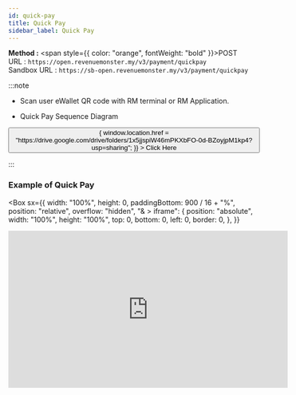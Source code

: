 ```yaml
---
id: quick-pay
title: Quick Pay
sidebar_label: Quick Pay
---
```



**Method :** <span style={{ color: "orange", fontWeight: "bold" }}>POST</span><br/>
URL : `https://open.revenuemonster.my/v3/payment/quickpay`<br/>
Sandbox URL : `https://sb-open.revenuemonster.my/v3/payment/quickpay`

:::note

- Scan user eWallet QR code with RM terminal or RM Application.

- Quick Pay Sequence Diagram

<Flex justifyContent="center">
  <Button
    width="100%"
    sx={{
      ":hover": {
        backgroundColor: "blue",
      },
      backgroundColor: "#528ef7",
      borderRadius: 15,
    }}
    onClick={() => {
      window.location.href =
        "https://drive.google.com/drive/folders/1x5jjspiW46mPKXbFO-0d-BZoyjpM1kp4?usp=sharing";
    }}
  >
    Click Here
  </Button>
</Flex>

:::

### Example of Quick Pay

<Box
  sx={{
    width: "100%",
    height: 0,
    paddingBottom: 900 / 16 + "%",
    position: "relative",
    overflow: "hidden",
    "& > iframe": {
      position: "absolute",
      width: "100%",
      height: "100%",
      top: 0,
      bottom: 0,
      left: 0,
      border: 0,
    },
  }}
>
  <iframe
    width="560"
    height="315"
    src="https://www.youtube.com/embed/sGmQCTvXORQ"
    frameBorder="0"
    allowFullScreen
  />
</Box>

### Request Parameters

| Parameter    | Type   | Required | Description                                            | Example                      |
| ------------ | ------ | -------- | ------------------------------------------------------ | ---------------------------- |
| `authCode`   | String | Yes      | Auth code of QR code/barcode being scanned. Length: 18 | "134850717797247290"         |
| `order`      | Object | Yes      | Object of order                                        | (Refer to explanation below) |
| `extraInfo`  | Object | No       | Object of extra Info                                   | (Refer to explanation below) |
| `ipAddress`  | String | Yes      | IP address of terminal/application for payment         | "8.8.8.8"                    |
| `terminalId` | String | No       | ID of terminal for payment                             | "19382734937293"             |
| `storeId`    | String | Yes      | ID of the store                                        | "6170506694335521334"        |

<br />

<strong>Order object (order):</strong>

| Parameter        | Type   | Required | Description                                         | Example                        |
| ---------------- | ------ | -------- | --------------------------------------------------- | ------------------------------ |
| `id`             | String | Yes      | Order ID (from Merchant), max: 24                   | "134850717797247290"           |
| `title`          | String | Yes      | Order title, max: 32                                | "Sales"                        |
| `details`        | String | Yes      | Order details, max: 600                             | "1 x iPhone X; 2 x SAMSUNG S8" |
| `additionalData` | String | Yes      | For merchant's remark, max 128                      | ""                             |
| `currencyType`   | String | Yes      | Currency notation (currently only support MYR)      | "MYR"                          |
| `amount`         | Uint   | Yes      | Amount of order in cent (min RM 0.10 or amount: 10) | 100                            |

<br />
<strong>ExtraInfo object (extraInfo)</strong>
<br />
<br />

<p>Only for Gourmet Card Merchant</p>

| Parameter   | Type   | Required | Description    | Example                |
| ----------- | ------ | -------- | -------------- | ---------------------- |
| `type`      | String | Yes      | Membership     | "MEMBERSHIP"           |
| `reference` | String | Yes      | Member Card ID | "28158443195878043074" |

> Example Request

```json

curl --location --request POST "https://sb-open.revenuemonster.my/v3/payment/quickpay" \
  --header "Content-Type: application/json" \
  --header "Authorization: Bearer eyJhbGciOiJSUzI1NiIsImtpZCI6IjIwMTgtMDMtMTMiLCJ0eXAiOiJKV1QifQ.eyJhdWQiOlsiKiJdLCJleHAiOjE1MjE2MjkyNTYsImlhdCI6MTUyMTYyMjA1NywiaXNzIjoiaHR0cHM6Ly9zYi1vYXV0aC5yZXZlbnVlbW9uc3Rlci5teSIsImp0aSI6IkVod0tFRTlCZFhSb1FXTmpaWE56Vkc5clpXNFF5cmYza3EzTDY4QnoiLCJuYmYiOjE1MjE2MjIwNTcsInN1YiI6IkVoUUtDRTFsY21Ob1lXNTBFSlhWemQzd3JhcVRPUklRQ2dSVmMyVnlFSXlKcUl6dnlNUFZjUSJ9.dJknY9MZHLNrKx1p7gZxS0_oA3uXLWplDU1r1dpwxIbmdB6yw4tQBTXKlWArDfKLlBDn6v22_gT5Px7sdCMj7e5M9eRoJoMnoPnslgYpmJJ5kjqAbKU7dUxKb1OzFLrvmtSK9r-FRLVtMFHioWYpwgSvSPBgZ6lAYkUyDzH7aKadFYtQcBuJR0hlq2CXtP0mzbHOeu2q6giONf3E5-XqS8lLRtuHPAbJ7_YFwo0Oe2zc6h05IOocmx_NvBVPfDBnuygTU063h70Q987MYeGDV_Os4N6N_I4b-GoHprEPtmntB1RJPrFrY28hvvoUfDHXHZVXT1GlrsozrkWV4EjbTw" \
  --header "X-Signature: sha256 Sty3LNcKA8+WlMHtAgIY+y1xbwnzKsN0UdyKaW+yYIgcTkBAtF7G5Lx251qQITURJ4wiXPDODxhs1nFVmBBing==" \
  --header "X-Nonce-Str: VYNknZohxwicZMaWbNdBKUrnrxDtaRhN" \
  --header "X-Timestamp: 1528450585" \
  --data "{
   \"authCode\":\"151261311797136005\",
   \"order\":{
      \"amount\":100,
      \"currencyType\":\"MYR\",
      \"id\":\"12344333233404\",
      \"title\":\"title\",
      \"detail\":\"desc\",
      \"additonalData\":\"API Test\"
   },
  \"extraInfo\": {
    \"type\": \"MEMBERSHIP\",
    \"reference\": \"28158443195878043074\"
      },
   \"ipAddress\":\"175.143.101.229\",
   \"storeId\":\"10946114768247530\"
}"
```

### Response Parameters

| Parameter | Type   | Description                                                                                               | Example                      |
| --------- | ------ | --------------------------------------------------------------------------------------------------------- | ---------------------------- |
| `item`    | Object | Transaction object                                                                                        | (Refer to explanation below) |
| `code`    | String | Successfully call this endpoint. If fail, will return error code object (Refer `Appendix 1: Error Codes`) | "SUCCESS"                    |

<br />

<strong>Transaction object (item):</strong>

| Parameter       | Type     | Description                                          | Example                                    |
| --------------- | -------- | ---------------------------------------------------- | ------------------------------------------ |
| `store`         | Object   | Store object                                         | (Refer to explanation below)               |
| `referenceId`   | String   | Reference ID (from WeChat server)                    | ""                                         |
| `transactionId` | String   | Transaction ID (from RM server)                      | "152161448229438994"                       |
| `order`         | Object   | Order object                                         | (Refer to explanation below)               |
| `payee`         | Object   | Object of userID made payment (payment sender)       | {"userId": "o74f0wjjzv9eKRu1fccrZswVFnOQ"} |
| `currencyType`  | String   | Currency notation (currently only support `MYR`)     | "MYR"                                      |
| `balanceAmount` | Uint     | Amount of order                                      | 100                                        |
| `platform`      | String   | Currently only support "OPEN_API"                    | "OPEN_API"                                 |
| `method`        | String   | [RM currently supported method](../method/quick-pay) | ALL                                        |
| `type`          | String   | Currently only support "QUICKPAY"                    | "QUICKPAY"                                 |
| `status`        | String   | Status returned from WeChat server                   | "SUCCESS"                                  |
| `region`        | String   | Region of wallet, "MALAYSIA" or "CHINA"              | "MALAYSIA"                                 |
| `error`         | String   | (Refer `Appendix: Error Codes`)                      | {}                                         |
| `transactionAt` | DateTime | Payment date time                                    | "2018-03-21T06:41:22Z"                     |
| `createdAt`     | DateTime | Creation date time of transaction                    | "2018-03-21T06:41:22Z"                     |
| `updatedAt`     | DateTime | Last update date time of transaction                 | "2018-03-21T06:41:22Z"                     |

<br />
<strong>Store object (store):</strong>

| Parameter      | Type              | Description                                     | Example                                             |
| -------------- | ----------------- | ----------------------------------------------- | --------------------------------------------------- |
| `id`           | String            | Store ID                                        | "6170506694335521334"                               |
| `name`         | String            | Store Name                                      | "REVENUE MONSTER"                                   |
| `addressLine1` | String            | Store Address 1                                 | "B-5-30, 5th Floor, Block Bougainvillea,"           |
| `addressLine2` | String            | Store Address 2                                 | "PJU 6A, Lebuhraya SPRINT, 10 Boulevard,"           |
| `postCode`     | String            | Postcode of store                               | "47400"                                             |
| `city`         | String            | City of store                                   | "Petaling Jaya"                                     |
| `state`        | String            | State of store                                  | "Selangor"                                          |
| `country`      | String            | Country of store                                | "Malaysia"                                          |
| `countryCode`  | String            | Country code of store contact number            | "60"                                                |
| `phoneNumber`  | String            | Phone number of store                           | "377334080"                                         |
| `geoLocation`  | Object of [Float] | Geo Location (latitude and longtitude) of store | {"latitude": 3.1349857, "longitude": 101.6136659 }  |
| `status`       | String            | Current status of store                         | "ACTIVE"                                           |
| `createdAt`    | DateTime          | Creation date time of store                     | "2018-02-12T08:53:13Z"                              |
| `updatedAt`    | DateTime          | Last update date time of store                  | "2018-02-12T08:53:13Z"                              |

<br />
<strong>Order object (order):</strong>

| Parameter | Type   | Description                                         | Example                        |
| --------- | ------ | --------------------------------------------------- | ------------------------------ |
| `id`      | String | Order ID (from Merchant), max: 24                   | "134850717797247290"           |
| `title`   | String | Order title, max: 32                                | "Sales"                        |
| `detail`  | String | Order details, max: 600                             | "1 x iPhone X; 2 x SAMSUNG S8" |
| `amount`  | Uint   | Amount of order in cent (min RM 0.10 or amount: 10) | 100                            |

> Example Response

```json
{
  "item": {
    "store": {
      "id": "10946114768247530",
      "name": "One Utama",
      "addressLine1": "200, ABCD",
      "addressLine2": "",
      "postCode": "48482",
      "city": "AMPANG",
      "state": "W.P. KUALA LUMPUR",
      "country": "MALAYSIA",
      "countryCode": "60",
      "phoneNumber": "12312341234",
      "geoLocation": {
        "latitude": 0,
        "longitude": 0
      },
      "status": "ACTIVE",
      "createdAt": "2018-06-28T03:24:52Z",
      "updatedAt": "2018-06-28T03:24:52Z"
    },
    "referenceId": "1010014200000026201807306110047699",
    "transactionId": "180730103559010434619271",
    "order": {
      "id": "12344333233404",
      "title": "title",
      "detail": "desc",
      "amount": 100
    },
    "terminalId": "19382734937293",
    "payee": {
      "userId": "o74f0wsssZBWis4rJWyDCWmEF-ig"
    },
    "currencyType": "MYR",
    "balanceAmount": 100,
    "platform": "OPEN_API",
    "method": "WECHATPAY",
    "transactionAt": "2018-07-30T10:36:01.515328338Z",
    "type": "QUICK_PAY",
    "status": "SUCCESS",
    "region": "MALAYSIA",
    "createdAt": "2018-07-30T10:35:59.233482384Z",
    "updatedAt": "2018-07-30T10:36:01.515328459Z"
  },
  "code": "SUCCESS"
}
```

### Set Your URL in Webhook

Go to **Merchant Portal** > **Developer** > **Application** > **Products**

![image](/img/developer-application/6.png)

For **Payment** features, you will need to input a **webhook URL** as below :

![image](/img/developer-application/8.png)

